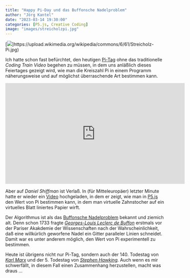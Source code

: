 ```yaml
---
title: "Happy Pi-Day und das Buffonsche Nadelproblem"
author: "Jörg Kantel"
date: "2023-03-14 19:30:00"
categories: [P5.js, Creative Coding]
image: "images/streicholzpi.jpg"
---
```


[![](images/streicholzpi-b.jpg)]https://upload.wikimedia.org/wikipedia/commons/6/61/Streicholz-Pi.jpg)

Ich hatte schon fast befürchtet, den heutigen [Pi-Tag](https://de.wikipedia.org/wiki/Pi-Tag) ohne das traditionelle *Coding Train Video* begehen zu müssen, in dem uns anläßlich dieses Feiertages gezeigt wird, wie man die Kreiszahl Pi in einem Programm näherungsweise und auf möglichst überraschende Art bestimmen kann.

<iframe width="560" height="315" src="https://www.youtube.com/embed/h5ZNcAPXxew" title="YouTube video player" frameborder="0" allow="accelerometer; autoplay; clipboard-write; encrypted-media; gyroscope; picture-in-picture; web-share" allowfullscreen></iframe>

Aber auf *Daniel Shiffman*  ist Verlaß. In (für Mitteleuropäer) letzter Minute hatte er wieder ein [Video](https://www.youtube.com/watch?v=h5ZNcAPXxew) hochgeladen, in dem er zeigt, wie man in [P5.js](http://cognitiones.kantel-chaos-team.de/programmierung/creativecoding/processing/p5js.html) den Wert von Pi bestimmen kann, in dem man virtuelle Zahnstocher auf ein virtuelles Blatt liniertes Papier wirft.

Der Algorithmus ist als das [Buffonsche Nadelproblem](https://de.wikipedia.org/wiki/Buffonsches_Nadelproblem) bekannt und ziemich alt. Denn schon 1733 fragte *[Georges-Louis Leclerc de Buffon](https://de.wikipedia.org/wiki/Georges-Louis_Leclerc_de_Buffon)* erstmals vor der Pariser Akakdemie der Wissenschaften nach der Wahrscheinlichkeit, daß eine willkürlich geworfene Nadel ein Gitter paralleler Linien schneidet. Damit war es unter anderem möglich, den Wert von Pi experimentell zu bestimmen.

Heute ist übrigens nicht nur Pi-Tag, sondern auch der 140. Todestag von *[Karl Marx](https://de.wikipedia.org/wiki/Karl_Marx)* und der 5. Todestag von *[Stephen Hawking](https://de.wikipedia.org/wiki/Stephen_Hawking)*. Auch wenn es mir schwerfällt, in diesem Fall einen Zusammenhang herzustellen, macht was draus …